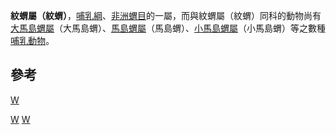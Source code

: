 {{Automatic taxobox
| taxon = Hemicentetes
| authority =  
| image = Lowland Streaked Tenrec, Mantadia, Madagascar.jpg
| image_caption = [[低地紋蝟|低地紋蝟]] (''Hemicentetes semispinosus'')
| subdivision_ranks = [[種|種]]
| subdivision =
*[[高地紋蝟|高地紋蝟]] ''H. nigriceps''
*[[低地紋蝟|低地紋蝟]] ''H. semispinosus''
|type_species=''Hemicentetes semispinosus''
|type_species_authority=G. Cuvier, 1798
|synonyms_ref=
|synonyms=
}}

'''紋蝟屬（紋蝟）'''，[[哺乳綱|哺乳綱]]、[[非洲蝟目|非洲蝟目]]的一屬，而與紋蝟屬（紋蝟）同科的動物尚有[[大馬島蝟屬|大馬島蝟屬]]（大馬島蝟）、[[馬島蝟屬|馬島蝟屬]]（馬島蝟）、[[小馬島蝟屬|小馬島蝟屬]]（小馬島蝟）等之數種[[哺乳動物|哺乳動物]]。

==參考==
{{reflist}}

{{Taxonbar|from=Q794713}}
[[Category:非洲蝟目|W]]
[[Category:馬島蝟科|W]]
[[分類:非洲哺乳動物|W]]